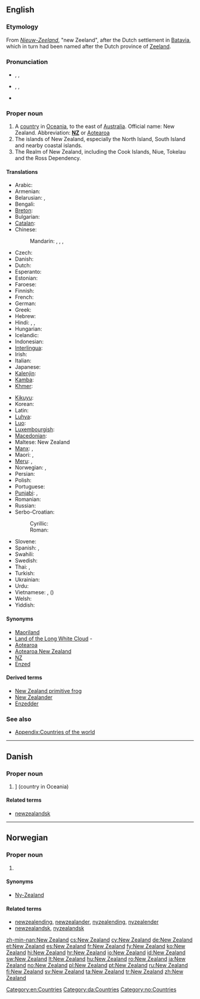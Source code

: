 ==English==
{{wikipedia}}

===Etymology===
From {{etyl|nl}} ''[[Nieuw-Zeeland]]'', "new Zeeland", after the Dutch settlement in [[Batavia]], which in turn had been named after the Dutch province of [[Zeeland]].

===Pronunciation===
* {{a|UK}} {{enPR|nyoo͞-zē'lənd}}, {{IPA|/ˈnjuː ˈziː.lənd/}}, {{SAMPA|/"nju: "zi:.l@nd/}}
* {{a|US}} {{enPR|noo͞-zē'lənd}}, {{IPA|/ˈnu ˈzi.lənd/}}, {{SAMPA|/"nu "zi.l@nd/}}
* {{audio|en-us-New Zealand.ogg|Audio (US)}}

===Proper noun===
{{en-proper noun|sg=[[new|New]] [[Zealand]]}}

# A [[country]] in [[Oceania]], to the east of [[Australia]]. Official name: New Zealand. Abbreviation: '''[[NZ]]''' or [[Aotearoa]]
# The islands of New Zealand, especially the North Island, South Island and nearby coastal islands.
# The Realm of New Zealand, including the Cook Islands, Niue, Tokelau and the Ross Dependency.

====Translations====
{{trans-top|country in Oceania}}
* Arabic: {{t|ar|نيوزيلاندا|f|tr=nyuzilánda}}
* Armenian: {{t-|hy|Նոր Զելանդիա|tr=Nor Zelandia}}
* Belarusian: {{t|be|Новая Зеландыя|f|tr=Nóvaja Zelándyja|xs=Belarusian}}, {{t|be|Новая Зэляндыя|f|tr=Nóvaja Zeljándyja|xs=Belarusian}} {{qualifier|Taraškevica orthography}}
* Bengali: {{t-|bn|নিউজিল্যান্ড}}
* [[Breton]]: {{t|br|Zeland-Nevez|xs=Breton}}
* Bulgarian: {{t|bg|Нова Зеландия|f|tr=Nóva Zelándija}}
* [[Catalan]]: {{t|ca|Nova Zelanda}}
* Chinese:
*: Mandarin: {{t-|cmn|新西蘭|sc=Hani}}, {{t-|cmn|新西兰|tr=Xīn-Xīlán|sc=Hani}}, {{qualifier|Taiwan}} {{t|cmn|紐西蘭|sc=Hani}}, {{t|cmn|纽西兰|tr=Niǔ-Xīlán|sc=Hani}}
* Czech: {{t-|cs|Nový Zéland|m}}
* Danish: {{t-|da|New Zealand}}
* Dutch: {{t+|nl|Nieuw-Zeeland}}
* Esperanto: {{t-|eo|Nov-Zelando|xs=Esperanto}}
* Estonian: {{t|et|Uus-Meremaa}}
* Faroese: {{t|fo|New Zealand|m}}
* Finnish: {{t+|fi|Uusi-Seelanti}}
* French: {{t+|fr|Nouvelle-Zélande|f}}
* German: {{t+|de|Neuseeland|n}}
* Greek: {{t+|el|Νέα Ζηλανδία|f|tr=Néa Zilandía}}
* Hebrew: {{t|he|ניו זילנד|f|tr=niu ziland}}
* Hindi: {{t|hi|न्यू ज़ीलंड|tr=n'yū zīlaṇḍ|xs=Hindi}}, {{t|hi|न्यूज़ीलैंड|tr=n'yūzīlaiṇḍ|xs=Hindi}}, {{t|hi|न्यूज़ीलैण्ड|tr=n'yūzīlaiṇḍ|xs=Hindi}}
* Hungarian: {{t+|hu|Új-Zéland}}
* Icelandic: {{t+|is|Nýja-Sjáland|n}}
* Indonesian: {{t|id|Selandia Baru|xs=Indonesian}}
* [[Interlingua]]: {{t|ia|Nove Zelanda|xs=Interlingua}}
* Irish: {{t-|ga|Nua-Shéalainn|f|alt=An Nua-Shéalainn|xs=Irish}}
* Italian: {{t+|it|Nuova Zelanda|f}}
* Japanese: {{t-|ja|ニュージーランド|tr=Nyūjīrando}}
* [[Kalenjin]]: {{tø|kln|Nyuziland}}
* [[Kamba]]: {{tø|kam|Nyuziland}}
* [[Khmer]]: {{t|km|ញូហ្សេលែនដ៍|tr=nyuuzeilɛɛn|sc=Khmr}}
{{trans-mid}}
* [[Kikuyu]]: {{tø|ki|Nyuziland}}
* Korean: {{t+|ko|뉴질랜드|tr=Nyujillaendeu|sc=Hang}}
* Latin: {{t|la|Nova Zelandia|f}}
* [[Luhya]]: {{tø|luy|Niuziland}}
* [[Luo]]: {{tø|luo|Niuziland}}
* [[Luxembourgish]]: {{t|lb|Neiséiland}}
* [[Macedonian]]: {{t+|mk|Нов Зеланд|m|tr=Nov Zéland}}
* Maltese: New Zealand
* [[Manx]]: {{t-|gv|Noa Heelan|f|xs=Manx}}, {{t-|gv|Seelan Noa|f|alt=Yn Teelan Noa|xs=Manx}}
* Maori: {{t-|mi|Aotearoa|xs=Maori}}, {{t|mi|Niu Tireni|xs=Maori}}
* [[Meru]]: {{tø|mer|Nyuziland}}, {{tø|mer|Nyuziland}}
* Norwegian: {{t+|no|New Zealand}}, {{t-|no|Ny-Zealand}}
* Persian: {{t|fa|نیوزیلند|xs=Persian}}
* Polish: {{t+|pl|Nowa Zelandia|f}}
* Portuguese: {{t+|pt|Nova Zelândia|f}}
* [[Punjabi]]: {{t|pa|ਨਿਊਜੀਲੈਂਡ |sc=Guru|xs=Punjabi}}, {{t|pa|ਅਮਰੀਕਾ|f|sc=Guru|xs=Punjabi}}
* Romanian: {{t|ro|Noua Zeelandă|f}}
* Russian: {{t+|ru|Новая Зеландия|f|tr=Nóvaja Zelándija}}
* Serbo-Croatian:
*: Cyrillic: {{t|sh|Нови Зеланд|m|alt=Но̏вӣ Зѐланд|sc=Cyrl|xs=Serbo-Croatian}}
*: Roman: {{t|sh|Novi Zeland|m|alt=Nȍvī Zèland|xs=Serbo-Croatian}}
* Slovene: {{t+|sl|Nova Zelandija|f}}
* Spanish: {{t+|es|Nueva Zelanda|f}}, {{t+|es|Nueva Zelandia|f}}
* Swahili: {{t+|sw|Nyuzilandi|xs=Swahili}}
* Swedish: {{t+|sv|Nya Zeeland}}
* Thai: {{t|th|ประเทศนิวซีแลนด์|tr=bpràtêt niw-seelaen}}, {{t|th|นิวซีแลนด์|tr=niw-seelaen}}
* Turkish: {{t+|tr|Yeni Zelanda}}
* Ukrainian: {{t|uk|Нова Зеландія|f|tr=Nová Zelándija|xs=Ukrainian}}
* Urdu: {{t|ur|نیوزی لینڈ|xs=Urdu}}
* Vietnamese: {{t-|vi|New Zealand|xs=Vietnamese}}, {{t|vi|Tân Tây Lan|xs=Vietnamese}} ({{t-|vi|新西蘭|sc=Hani|xs=Vietnamese}})
* Welsh: {{t|cy|Seland Newydd|xs=Welsh}}
* Yiddish: {{t|yi|ניו-זילאנד|sc=Hebr}}
{{trans-bottom}}

====Synonyms====
* [[Maoriland]]
* [[Land of the Long White Cloud]] - {{qualifier|Maori name translated into English}}
* [[Aotearoa]]
* [[Aotearoa New Zealand]]
* [[NZ]]
* [[Enzed]]

====Derived terms====
* [[New Zealand primitive frog]]
* [[New Zealander]]
* [[Enzedder]]

===See also===
* [[Appendix:Countries of the world]]

[[Category:en:Countries]]

----

==Danish==
{{wikipedia|lang=da}}

===Proper noun===
{{infl|da|proper noun}}

# {{l|en|New Zealand}}] (country in Oceania)

====Related terms====
* [[newzealandsk]]

[[Category:da:Countries]]

----

==Norwegian==

===Proper noun===
{{infl|no|proper noun}}

# {{l|en|New Zealand}}

====Synonyms====
* [[Ny-Zealand]]

====Related terms====
* [[newzealending]], [[newzealander]], [[nyzealending]], [[nyzealender]]
* [[newzealandsk]], [[nyzealandsk]]

[[Category:no:Countries]]

[[zh-min-nan:New Zealand]]
[[cs:New Zealand]]
[[cy:New Zealand]]
[[de:New Zealand]]
[[et:New Zealand]]
[[es:New Zealand]]
[[fr:New Zealand]]
[[fy:New Zealand]]
[[ko:New Zealand]]
[[hi:New Zealand]]
[[hr:New Zealand]]
[[io:New Zealand]]
[[id:New Zealand]]
[[sw:New Zealand]]
[[lt:New Zealand]]
[[hu:New Zealand]]
[[ro:New Zealand]]
[[ja:New Zealand]]
[[no:New Zealand]]
[[pl:New Zealand]]
[[pt:New Zealand]]
[[ru:New Zealand]]
[[fi:New Zealand]]
[[sv:New Zealand]]
[[ta:New Zealand]]
[[tr:New Zealand]]
[[zh:New Zealand]]